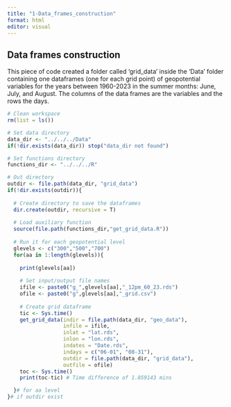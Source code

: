 ```yaml
---
title: "1-Data_frames_construction"
format: html
editor: visual
---
```


## Data frames construction

This piece of code created a folder called 'grid_data' inside the 'Data' folder containing one dataframes (one for each grid point) of geopotential variables for the years between 1960-2023 in the summer months: June, July, and August. The columns of the data frames are the variables and the rows the days.

```r

# Clean workspace
rm(list = ls())

# Set data directory
data_dir <- "../../../Data"
if(!dir.exists(data_dir)) stop("data_dir not found")

# Set functions directory
functions_dir <- "../../../R"

# Out directory
outdir <- file.path(data_dir, "grid_data")
if(!dir.exists(outdir)){
  
  # Create directory to save the dataframes
  dir.create(outdir, recursive = T)
  
  # Load auxiliary function
  source(file.path(functions_dir,"get_grid_data.R"))
  
  # Run it for each geopotential level
  glevels <- c("300","500","700")
  for(aa in 1:length(glevels)){
    
    print(glevels[aa])
    
    # Set input/output file names
    ifile <- paste0("g_",glevels[aa],"_12pm_60_23.rds")
    ofile <- paste0("g",glevels[aa],"_grid.csv")
    
    # Create grid dataframe
    tic <- Sys.time()
    get_grid_data(indir = file.path(data_dir, "geo_data"),
                  infile = ifile, 
                  inlat = "lat.rds",
                  inlon = "lon.rds",
                  indates = "Date.rds",
                  indays = c("06-01", "08-31"),
                  outdir = file.path(data_dir, "grid_data"),
                  outfile = ofile)
    toc <- Sys.time()
    print(toc-tic) # Time difference of 1.859143 mins

  }# for aa level
}# if outdir exist
```
